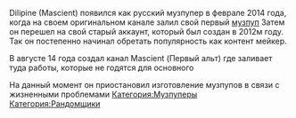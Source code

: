 {{Инфобокс_для_пуперов
|title2 = Dilipine
|другие_ники = Mascient
|сферы_творчества = RYTPMV
|год_начала = 2014
|имя_фамилия = Антон
|дата_рождения = 1999
|ссылки = 
*[https://youtube.com/user/intelsparta Основной канал]
*[https://youtube.com/user/mascient Альт. канал]
|image3 = 9cqVjNekz7w.jpg}}
Dilipine (Mascient) появился как русский музпупер в феврале 2014 года, когда на своем оригинальном канале залил свой первый [https://www.youtube.com/watch?v=1zXgD5iLqbo музпуп] Затем он перешел на свой старый аккаунт, который был создан в 2012м году. Так он постепенно начинал обретать популярность как контент мейкер.

В августе 14 года создал канал Mascient (Первый альт) где заливает туда работы, которые не годятся для основного

На данный момент он приостановил изготовление музпупов в связи с жизненными проблемами
[[Категория:Музпуперы]]
[[Категория:Рандомщики]]